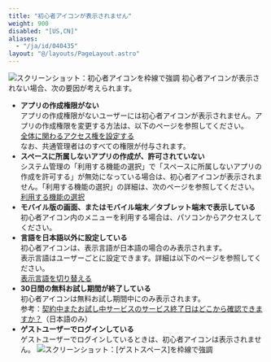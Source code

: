 ```yaml
---
title: "初心者アイコンが表示されません"
weight: 900
disabled: "[US,CN]"
aliases:
  - "/ja/id/040435"
layout: "@/layouts/PageLayout.astro"
---
```




<Img src="/k/kintone/img-ja/beginnermark_notdisplayed01.png" alt="スクリーンショット：初心者アイコンを枠線で強調" />  
初心者アイコンが表示されない場合、次の要因が考えられます。

* **アプリの作成権限がない**  
  アプリの作成権限がないユーザーには初心者アイコンが表示されません。アプリの作成権限を変更する方法は、以下のページを参照してください。  
  [<Kintone />全体に関わるアクセス権を設定する](/k/ja/id/040867.html)  
  なお、<Slash />共通管理者は<Kintone />のすべての権限が付与されます。
* **スペースに所属しないアプリの作成が、許可されていない**  
  <Kintone />システム管理の「利用する機能の選択」で「スペースに所属しないアプリの作成を許可する」が無効になっている場合は、初心者アイコンが表示されません。「利用する機能の選択」の詳細は、次のページを参照してください。  
  [利用する機能の選択](/k/ja/id/04031.html)
* **モバイル版の画面、またはモバイル端末／タブレット端末で表示している**  
  初心者アイコン内のメニューを利用する場合は、パソコンからアクセスしてください。
* **言語を日本語以外に設定している**  
  初心者アイコンは、表示言語が日本語の場合のみ表示されます。  
  表示言語はユーザーごとに設定できます。詳細は以下のページを参照してください。  
  [表示言語を切り替える](/general/ja/id/020410.html)
* **30日間の無料お試し期間が終了している**  
  初心者アイコンは無料お試し期間中にのみ表示されます。  
  参考：[契約中またお試し中サービスのサービス終了日はどこから確認できますか？](https://faq.cybozu.info/alphascope/cybozu/web/cybozu.com/Detail.aspx?id=1761)（日本語のみ）
* **ゲストユーザーでログインしている**  
  ゲストユーザーでログインしているときは、初心者アイコンは表示されません。
  <Img src="/k/kintone/img-ja/beginnermark_notdisplayed02.png" alt="スクリーンショット：[ゲストスペース]を枠線で強調" />
